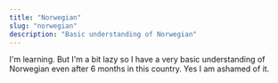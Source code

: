 ```yaml
---
title: "Norwegian"
slug: "norwegian"
description: "Basic understanding of Norwegian"
---
```


I'm learning. But I'm a bit lazy so I have a very basic understanding of Norwegian even after 6 months in this country. Yes I am ashamed of it.

